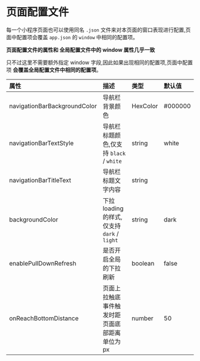 # 页面配置文件

每一个小程序页面也可以使用同名 `.json` 文件来对本页面的窗口表现进行配置,页面中配置项会覆盖 `app.json` 的 `window` 中相同的配置项。

**页面配置文件的属性和 全局配置文件中的 window 属性几乎一致**

只不过这里不需要额外指定 window 字段,因此如果出现相同的配置项,页面中配置项 **会覆盖全局配置文件中相同的配置项**。

| 属性                         | 描述                                          | 类型     | 默认值   |
| :--------------------------- | :-------------------------------------------- | :------- | :------- |
| navigationBarBackgroundColor | 导航栏背景颜色                                | HexColor | \#000000 |
| navigationBarTextStyle       | 导航栏标题颜色,仅支持 `black` / `white`      | string   | white    |
| navigationBarTitleText       | 导航栏标题文字内容                            | string   |          |
| backgroundColor              | 下拉 loading 的样式,仅支持 `dark` / `light`  | string   | dark     |
| enablePullDownRefresh        | 是否开启全局的下拉刷新                        | boolean  | false    |
| onReachBottomDistance        | 页面上拉触底事件触发时距页面底部距离单位为 px | number   | 50       |


